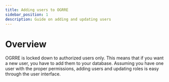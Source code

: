 ```yaml
---
title: Adding users to OGRRE
sidebar_position: 1
description: Guide on adding and updating users
---
```


# Overview

OGRRE is locked down to authorized users only. This means that if you want a new user, you have to add them to your database. Assuming you have one user with the proper permissions, adding users and updating roles is easy through the user interface.